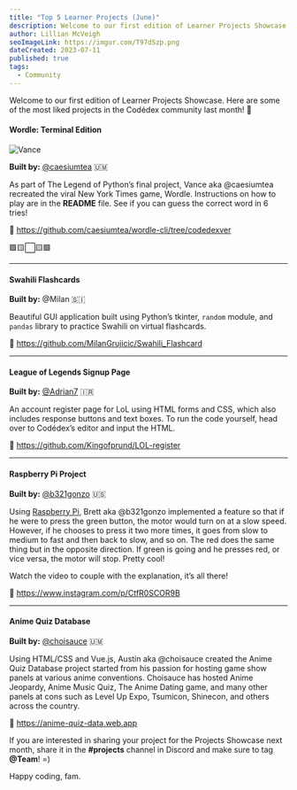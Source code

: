 ```yaml
---
title: "Top 5 Learner Projects (June)"
description: Welcome to our first edition of Learner Projects Showcase. Here are some of the most liked projects in the Codédex community last month!
author: Lillian McVeigh
seoImageLink: https://imgur.com/T97dSzp.png
dateCreated: 2023-07-11
published: true
tags:
  - Community
---
```


Welcome to our first edition of Learner Projects Showcase. Here are some of the most liked projects in the Codédex community last month! 🤗 

#### Wordle: Terminal Edition

![Vance](https://i.imgur.com/a7m1k8Z.png)

**Built by:** [@caesiumtea](https://www.codedex.io/@caesiumtea) 🇺🇲

As part of The Legend of Python’s final project, Vance aka @caesiumtea recreated the viral New York Times game, Wordle. Instructions on how to play are in the **README** file. See if you can guess the correct word in 6 tries! 

🔗 https://github.com/caesiumtea/wordle-cli/tree/codedexver

🟩🟨⬜️🟨🟩

---

#### Swahili Flashcards

**Built by:** @Milan 🇸🇮 

Beautiful GUI application built using Python’s tkinter, `random` module, and `pandas` library to practice Swahili on virtual flashcards. 

🔗 https://github.com/MilanGrujicic/Swahili_Flashcard

---

#### League of Legends Signup Page

**Built by:** [@Adrian7](https://www.codedex.io/@Adrian7) 🇮🇷

An account register page for LoL using HTML forms and CSS, which also includes response buttons and text boxes. To run the code yourself, head over to Codédex’s editor and input the HTML. 

🔗 https://github.com/Kingofprund/LOL-register

---

#### Raspberry Pi Project 

**Built by:** [@b321gonzo](https://www.codedex.io/@b321gonzo) 🇺🇸

Using [Raspberry Pi](website), Brett aka @b321gonzo implemented a feature so that if he were to press the green button, the motor would turn on at a slow speed. However, if he chooses to press it two more times, it goes from slow to medium to fast and then back to slow, and so on. The red does the same thing but in the opposite direction. If green is going and he presses red, or vice versa, the motor will stop. Pretty cool! 

Watch the video to couple with the explanation, it’s all there!

🔗 https://www.instagram.com/p/CtfR0SCOR9B

---

#### Anime Quiz Database

**Built by:** [@choisauce](https://www.codedex.io/@choisauce) 🇺🇲

Using HTML/CSS and Vue.js, Austin aka @choisauce created the Anime Quiz Database project started from his passion for hosting game show panels at various anime conventions. Choisauce has hosted Anime Jeopardy, Anime Music Quiz, The Anime Dating game, and many other panels at cons such as Level Up Expo, Tsumicon, Shinecon, and others across the country.

🔗 https://anime-quiz-data.web.app

If you are interested in sharing your project for the Projects Showcase next month, share it in the **#projects** channel in Discord and make sure to tag **@Team**! =) 

Happy coding, fam.

